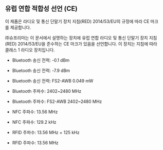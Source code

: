 ## 유럽 연합 적합성 선언 (CE)

이 제품은 라디오 및 통신 단말기 장치 지침(RED) 2014/53/EU의 규정에 따라 CE 마크를 제공합니다.

㈜슈프리마는 이 문서에서 설명하는 장치에 유럽 연합 라디오 및 통신 단말기 장치 지침(RED) 2014/53/EU을 준수하는 CE 마크가 있음을 선언합니다. 이 장치는 지침에 따라 클래스 1 라디오 장치입니다.

<Include product='biostation_3,facestation_f2,xstation_2'>

* Bluetooth 송신 전력: -0.1 dBm

</Include>

<Include product='biolite_n2'>

* Bluetooth 송신 전력: -7.9 dBm

</Include>

<Include product='facestation_2'>

* Bluetooth 송신 전력: <Badge only>FS2-AWB</Badge> 0.049 mW

</Include>

<Include product='biostation_3,facestation_f2,biolite_n2,xstation_2'>

* Bluetooth 주파수: 2402~2480 MHz

</Include>

<Include product='facestation_2'>

* Bluetooth 주파수: <Badge only>FS2-AWB</Badge> 2402~2480 MHz

</Include>

<Include product='biostation_3,biostation_2a,facestation_f2,xstation_2,facestation_2'>

* NFC 주파수: 13.56 MHz

</Include>

<Include product='biolite_n2'>

* NFC 주파수: 129.2 kHz

</Include>

<Include product='biostation_3,biostation_2a,facestation_f2,xstation_2,facestation_2'>

* RFID 주파수: 13.56 MHz + 125 kHz

</Include>

<Include product='biolite_n2'>

* RFID 주파수: 13.56 MHz

</Include>